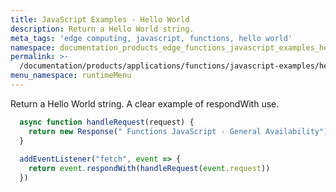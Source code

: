 ```yaml
---
title: JavaScript Examples - Hello World
description: Return a Hello World string.
meta_tags: 'edge computing, javascript, functions, hello world'
namespace: documentation_products_edge_functions_javascript_examples_hello_world
permalink: >-
  /documentation/products/applications/functions/javascript-examples/hello-world/
menu_namespace: runtimeMenu
---
```


Return a Hello World string. A clear example of respondWith use.

```js
  async function handleRequest(request) {
    return new Response(" Functions JavaScript - General Availability")
  }
  
  addEventListener("fetch", event => {
    return event.respondWith(handleRequest(event.request))
  })
```




